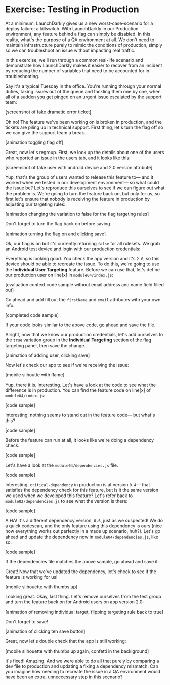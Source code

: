 
# Exercise: Testing in Production

At a minimum, LaunchDarkly gives us a new worst-case-scenario for a deploy failure: a killswitch. With LaunchDarkly in our Production environment, any feature behind a flag can simply be disabled. In this reality, what's the purpose of a QA environment at all. We don't need to maintain infrastructure purely to mimic the conditions of production, simply so we can troubleshoot an issue without impacting real traffic.

In this exercise, we'll run through a common real-life scenario and demonstrate how LaunchDarkly makes it easier to recover from an incident by reducing the number of variables that need to be accounted for in troubleshooting.

Say it's a typical Tuesday in the office. You're running through your normal duties, taking issues out of the queue and tackling them one by one, when all of a sudden you get pinged on an urgent issue escalated by the support team:

[screenshot of fake dramatic error ticket]

Oh no! The feature we've been working on is broken in production, and the tickets are piling up in technical support. First thing, let's turn the flag off so we can give the support team a break.

[animation toggling flag off]

Great, now let's regroup. First, we look up the details about one of the users who reported an issue in the users tab, and it looks like this:

[screenshot of fake user with android device and 2.0 version attribute]

Yup, that's the group of users wanted to release this feature to— and it worked when we tested in our development environment— so what could the issue be? Let's reproduce this ourselves to see if we can figure out what the problem is. We're going to turn the feature back on, but only for us, so first let's ensure that nobody is receiving the feature in production by adjusting our targeting rules:

[animation changing the variation to false for the flag targeting rules]

Don't forget to turn the flag back on before saving

[animation turning the flag on and clicking save]

Ok, our flag is on but it's currently returning `false` for all rulesets. We grab an Android test device and login with our production credentials:

<BrokenFeatureModule moduleId="4" />

Everything is looking good. You check the app version and it's `2.0`, so this device should be able to recreate the issue. To do this, we're going to use the **Individual User Targeting** feature. Before we can use that, let's define our production user on line[x] in `module04/index.js`:

[evaluation context code sample without email address and name field filled out]

Go ahead and add fill out the `firstName` and `email` attributes with your own info:

[completed code sample]

If your code looks similar to the above code, go ahead and save the file.

Alright, now that we know our production credentials, let's add ourselves to the `true` variation group in the **Individual Targeting** section of the flag targeting panel, then save the change.

[animation of adding user, clicking save]

Now let's check our app to see if we're receiving the issue:

[mobile silhoutte with flame]

Yup, there it is. Interesting. Let's have a look at the code to see what the difference is in production. You can find the feature code on line[x] of `module04/index.js`:

[code sample]

Interesting, nothing seems to stand out in the feature code— but what's this?

[code sample]

Before the feature can run at all, it looks like we're doing a dependency check.

[code sample]

Let's have a look at the `module04/dependencies.js` file.

[code sample]

Interesting, `critical-dependency` in production is at version `0.4`— that satisfies the dependency check for this feature, but is it the same version we used when we developed this feature? Let's refer back to `module02/dependencies.js` to see what the version is there:

[code sample]

A HA! It's a different dependency version, `0.6`, just as we suspected! We do a quick codescan, and the only feature using this dependency is ours (nice how everything works out perfectly in a made up scenario, huh?). Let's go ahead and update the dependency now in `module04/dependencies.js`, like so:

[code sample]

If the dependencies file matches the above sample, go ahead and save it.

Great! Now that we've updated the dependency, let's check to see if the feature is working for us!

[mobile silhouette with thumbs up]

Looking great. Okay, last thing. Let's remove ourselves from the test group and turn the feature back on for Android users on app version 2.0:

[animation of removing individual target, flipping targeting rule back to true]

Don't forget to save!

[animation of clicking teh save button]

Great, now let's double check that the app is still working:

[mobile silhouette with thumbs up again, confetti in the backlground]

It's fixed! Amazing. And we were able to do all that purely by comparing a dev file to production and updating a fixing a dependency mismatch. Can you imagine how needing to recreate the issue in a QA environment would have been an extra, unneccessary step in this scenario?